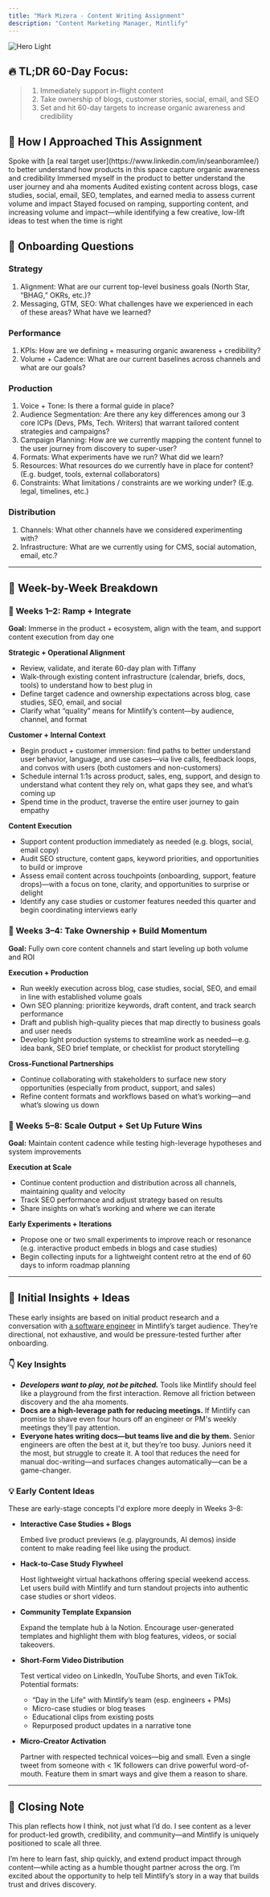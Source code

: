 ```yaml
---
title: "Mark Mizera - Content Writing Assignment"
description: "Content Marketing Manager, Mintlify"
---
```


<img
  className="block dark:hidden"
  src="/images/hero-light.png"
  alt="Hero Light"
/>

## 🔥 TL;DR 60-Day Focus:

> 1. Immediately support in-flight content
> 2. Take ownership of blogs, customer stories, social, email, and SEO
> 3. Set and hit 60-day targets to increase organic awareness and credibility

## 🧠 How I Approached This Assignment

<CardGroup cols={2}>
  <Card title="User Research" icon="pen-to-square">
    Spoke with [a real target user](https://www.linkedin.com/in/seanboramlee/) to better understand how products in this space capture organic awareness and credibility
  </Card>
  <Card title="DX" icon="screwdriver-wrench">
    Immersed myself in the product to better understand the user journey and aha moments
  </Card>
  <Card title="Content Audit" icon="sparkles">
    Audited existing content across blogs, case studies, social, email, SEO, templates, and earned media to assess current volume and impact
  </Card>
  <Card title="Job-to-Be-Done" icon="bullseye">
    Stayed focused on ramping, supporting content, and increasing volume and impact—while identifying a few creative, low-lift ideas to test when the time is right
  </Card>
</CardGroup>

## 🔎 Onboarding Questions

### Strategy

1. Alignment: What are our current top-level business goals (North Star, “BHAG,” OKRs, etc.)?
2. Messaging, GTM, SEO: What challenges have we experienced in each of these areas? What have we learned?

### Performance

1. KPIs: How are we defining \+ measuring organic awareness \+ credibility?
2. Volume \+ Cadence: What are our current baselines across channels and what are our goals?

### Production

1. Voice \+ Tone: Is there a formal guide in place?
2. Audience Segmentation: Are there any key differences among our 3 core ICPs (Devs, PMs, Tech. Writers) that warrant tailored content strategies and campaigns?
3. Campaign Planning: How are we currently mapping the content funnel to the user journey from discovery to super-user?
4. Formats: What experiments have we run? What did we learn?
5. Resources: What resources do we currently have in place for content? (E.g. budget, tools, external collaborators)
6. Constraints: What limitations / constraints are we working under? (E.g. legal, timelines, etc.)

### Distribution

1. Channels: What other channels have we considered experimenting with?
2. Infrastructure: What are we currently using for CMS, social automation, email, etc.?

---

## 📆 Week-by-Week Breakdown

### 🧭 Weeks 1–2: Ramp \+ Integrate

**Goal:** Immerse in the product \+ ecosystem, align with the team, and support content execution from day one

**Strategic \+ Operational Alignment**

- Review, validate, and iterate 60-day plan with Tiffany
- Walk-through existing content infrastructure (calendar, briefs, docs, tools) to understand how to best plug in
- Define target cadence and ownership expectations across blog, case studies, SEO, email, and social
- Clarify what “quality” means for Mintlify’s content—by audience, channel, and format

**Customer \+ Internal Context**

- Begin product \+ customer immersion: find paths to better understand user behavior, language, and use cases—via live calls, feedback loops, and convos with users (both customers and non-customers)
- Schedule internal 1:1s across product, sales, eng, support, and design to understand what content they rely on, what gaps they see, and what’s coming up
- Spend time in the product, traverse the entire user journey to gain empathy 

**Content Execution**

- Support content production immediately as needed (e.g. blogs, social, email copy)
- Audit SEO structure, content gaps, keyword priorities, and opportunities to build or improve
- Assess email content across touchpoints (onboarding, support, feature drops)—with a focus on tone, clarity, and opportunities to surprise or delight
- Identify any case studies or customer features needed this quarter and begin coordinating interviews early

### 🔁 Weeks 3–4: Take Ownership \+ Build Momentum

**Goal:** Fully own core content channels and start leveling up both volume and ROI

**Execution \+ Production**

- Run weekly execution across blog, case studies, social, SEO, and email in line with established volume goals
- Own SEO planning: prioritize keywords, draft content, and track search performance
- Draft and publish high-quality pieces that map directly to business goals and user needs
- Develop light production systems to streamline work as needed—e.g. idea bank, SEO brief template, or checklist for product storytelling

**Cross-Functional Partnerships**

- Continue collaborating with stakeholders to surface new story opportunities (especially from product, support, and sales)
- Refine content formats and workflows based on what’s working—and what’s slowing us down

### 🚀 Weeks 5–8: Scale Output \+ Set Up Future Wins

**Goal:** Maintain content cadence while testing high-leverage hypotheses and system improvements

**Execution at Scale**

- Continue content production and distribution across all channels, maintaining quality and velocity
- Track SEO performance and adjust strategy based on results
- Share insights on what’s working and where we can iterate

**Early Experiments \+ Iterations**

- Propose one or two small experiments to improve reach or resonance (e.g. interactive product embeds in blogs and case studies)
- Begin collecting inputs for a lightweight content retro at the end of 60 days to inform roadmap planning

---

## 💬 Initial Insights \+ Ideas

These early insights are based on initial product research and a conversation with [a software engineer](https://www.linkedin.com/in/seanboramlee/) in Mintlify’s target audience. They’re directional, not exhaustive, and would be pressure-tested further after onboarding.

### 👇 Key Insights

- **_Developers want to play, not be pitched._** Tools like Mintlify should feel like a playground from the first interaction. Remove all friction between discovery and the aha moments.
- **Docs are a high-leverage path for reducing meetings.** If Mintlify can promise to shave even four hours off an engineer or PM's weekly meetings they'll pay attention.
- **Everyone hates writing docs—but teams live and die by them.** Senior engineers are often the best at it, but they’re too busy. Juniors need it the most, but struggle to create it. A tool that reduces the need for manual doc-writing—and surfaces changes automatically—can be a game-changer.

### 💡 Early Content Ideas

These are early-stage concepts I'd explore more deeply in Weeks 3–8:

- **Interactive Case Studies \+ Blogs**

  Embed live product previews (e.g. playgrounds, AI demos) inside content to make reading feel like using the product.
- **Hack-to-Case Study Flywheel**

  Host lightweight virtual hackathons offering special weekend access. Let users build with Mintlify and turn standout projects into authentic case studies or short videos.
- **Community Template Expansion**

  Expand the template hub à la Notion. Encourage user-generated templates and highlight them with blog features, videos, or social takeovers.
- **Short-Form Video Distribution**

  Test vertical video on LinkedIn, YouTube Shorts, and even TikTok. Potential formats:
  - “Day in the Life” with Mintlify’s team (esp. engineers \+ PMs)
  - Micro-case studies or blog teases
  - Educational clips from existing posts
  - Repurposed product updates in a narrative tone
- **Micro-Creator Activation**

  Partner with respected technical voices—big and small. Even a single tweet from someone with \< 1K followers can drive powerful word-of-mouth. Feature them in smart ways and give them a reason to share.

---

## 👋 Closing Note

This plan reflects how I think, not just what I’d do. I see content as a lever for product-led growth, credibility, and community—and Mintlify is uniquely positioned to scale all three.

I’m here to learn fast, ship quickly, and extend product impact through content—while acting as a humble thought partner across the org. I’m excited about the opportunity to help tell Mintlify’s story in a way that builds trust and drives discovery.